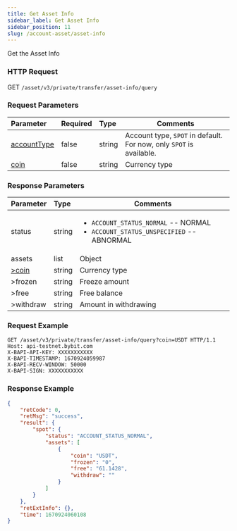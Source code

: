 ```yaml
---
title: Get Asset Info
sidebar_label: Get Asset Info
sidebar_position: 11
slug: /account-asset/asset-info
---
```

Get the Asset Info

### HTTP Request
GET `/asset/v3/private/transfer/asset-info/query`

### Request Parameters
| Parameter | Required | Type | Comments|
|:----- |:-------|:-----|------ |
|[accountType](enum#accounttype)|false |string |Account type, `SPOT` in default. For now, only `SPOT` is available. |
|[coin](enum#coin)|false |string |Currency type|

### Response Parameters
| Parameter | Type | Comments|
|:----- |:-----|----- |
|status |string |<ul><li>`ACCOUNT_STATUS_NORMAL` -- NORMAL</li> <li>`ACCOUNT_STATUS_UNSPECIFIED` -- ABNORMAL</li></ul>|
|assets|list|Object|
|[>coin](enum#coin)|string |Currency type |
|>frozen |string |Freeze amount|
|>free |string |Free balance |
|>withdraw |string |Amount in withdrawing |
### Request Example

```http
GET /asset/v3/private/transfer/asset-info/query?coin=USDT HTTP/1.1
Host: api-testnet.bybit.com
X-BAPI-API-KEY: XXXXXXXXXXX
X-BAPI-TIMESTAMP: 1670924059987
X-BAPI-RECV-WINDOW: 50000
X-BAPI-SIGN: XXXXXXXXXXX
```

### Response Example

```json
{
    "retCode": 0,
    "retMsg": "success",
    "result": {
        "spot": {
            "status": "ACCOUNT_STATUS_NORMAL",
            "assets": [
                {
                    "coin": "USDT",
                    "frozen": "0",
                    "free": "61.1428",
                    "withdraw": ""
                }
            ]
        }
    },
    "retExtInfo": {},
    "time": 1670924060108
}
```
